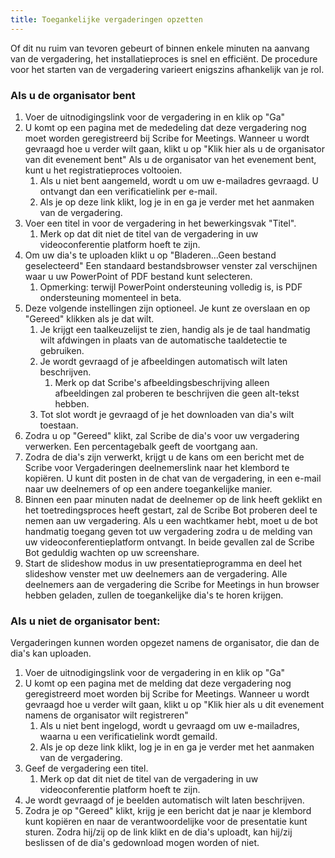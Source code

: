 ```yaml
---
title: Toegankelijke vergaderingen opzetten
---
```



Of dit nu ruim van tevoren gebeurt of binnen enkele minuten na aanvang van de vergadering, het installatieproces is snel en efficiënt. De procedure voor het starten van de vergadering varieert enigszins afhankelijk van je rol.

### Als u de organisator bent

1. Voer de uitnodigingslink voor de vergadering in en klik op "Ga"
1. U komt op een pagina met de mededeling dat deze vergadering nog moet worden geregistreerd bij Scribe for Meetings. Wanneer u wordt gevraagd hoe u verder wilt gaan, klikt u op "Klik hier als u de organisator van dit evenement bent" Als u de organisator van het evenement bent, kunt u het registratieproces voltooien.
	1. Als u niet bent aangemeld, wordt u om uw e-mailadres gevraagd. U ontvangt dan een verificatielink per e-mail.
	1. Als je op deze link klikt, log je in en ga je verder met het aanmaken van de vergadering.
1. Voer een titel in voor de vergadering in het bewerkingsvak "Titel".
	1. Merk op dat dit niet de titel van de vergadering in uw videoconferentie platform hoeft te zijn.
1. Om uw dia's te uploaden klikt u op "Bladeren...Geen bestand geselecteerd" Een standaard bestandsbrowser venster zal verschijnen waar u uw PowerPoint of PDF bestand kunt selecteren.
	1. Opmerking: terwijl PowerPoint ondersteuning volledig is, is PDF ondersteuning momenteel in beta.
1. Deze volgende instellingen zijn optioneel. Je kunt ze overslaan en op "Gereed" klikken als je dat wilt.
	1. Je krijgt een taalkeuzelijst te zien, handig als je de taal handmatig wilt afdwingen in plaats van de automatische taaldetectie te gebruiken.
	1. Je wordt gevraagd of je afbeeldingen automatisch wilt laten beschrijven.
		1. Merk op dat Scribe's afbeeldingsbeschrijving alleen afbeeldingen zal proberen te beschrijven die geen alt-tekst hebben.
	1. Tot slot wordt je gevraagd of je het downloaden van dia's wilt toestaan.
1. Zodra u op "Gereed" klikt, zal Scribe de dia's voor uw vergadering verwerken. Een percentagebalk geeft de voortgang aan.
1. Zodra de dia's zijn verwerkt, krijgt u de kans om een bericht met de Scribe voor Vergaderingen deelnemerslink naar het klembord te kopiëren. U kunt dit posten in de chat van de vergadering, in een e-mail naar uw deelnemers of op een andere toegankelijke manier.
1. Binnen een paar minuten nadat de deelnemer op de link heeft geklikt en het toetredingsproces heeft gestart, zal de Scribe Bot proberen deel te nemen aan uw vergadering. Als u een wachtkamer hebt, moet u de bot handmatig toegang geven tot uw vergadering zodra u de melding van uw videoconferentieplatform ontvangt. In beide gevallen zal de Scribe Bot geduldig wachten op uw screenshare.
1. Start de slideshow modus in uw presentatieprogramma en deel het slideshow venster met uw deelnemers aan de vergadering. Alle deelnemers aan de vergadering die Scribe for Meetings in hun browser hebben geladen, zullen de toegankelijke dia's te horen krijgen.

### Als u niet de organisator bent:

Vergaderingen kunnen worden opgezet namens de organisator, die dan de dia's kan uploaden.
1. Voer de uitnodigingslink voor de vergadering in en klik op "Ga"
1. U komt op een pagina met de melding dat deze vergadering nog geregistreerd moet worden bij Scribe for Meetings. Wanneer u wordt gevraagd hoe u verder wilt gaan, klikt u op "Klik hier als u dit evenement namens de organisator wilt registreren"
	1. Als u niet bent ingelogd, wordt u gevraagd om uw e-mailadres, waarna u een verificatielink wordt gemaild.
	1. Als je op deze link klikt, log je in en ga je verder met het aanmaken van de vergadering.
1. Geef de vergadering een titel.
	1. Merk op dat dit niet de titel van de vergadering in uw videoconferentie platform hoeft te zijn.
1. Je wordt gevraagd of je beelden automatisch wilt laten beschrijven.
1. Zodra je op "Gereed" klikt, krijg je een bericht dat je naar je klembord kunt kopiëren en naar de verantwoordelijke voor de presentatie kunt sturen. Zodra hij/zij op de link klikt en de dia's uploadt, kan hij/zij beslissen of de dia's gedownload mogen worden of niet.
